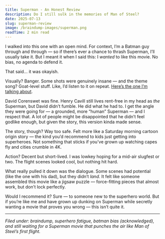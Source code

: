```yaml
---
title: Superman - An Honest Review
description: Do I still sulk in the memories of Man of Steel?
date: 2025-07-13
slug: superman-review
image: /braindump-images/superman.png
readTime: 2 min read
---
```


I walked into this one with an open mind. For context, I’m a Batman guy through and through — so if there’s ever a chance to thrash Superman, I’ll usually take it. But I meant it when I said this: I _wanted_ to like this movie. No bias, no agenda to defend it.

That said… it was okayish.

Visually? Banger. Some shots were genuinely insane — and the theme song? Goat-level stuff. Like, I’d listen to it on repeat. [Here’s the one I’m talking about](https://open.spotify.com/track/16TmU1IOCBQxBSF5qb3GWt?si=414646e86ef544b2).

David Corenswet was fine. Henry Cavill still lives rent-free in my head as _the_ Superman, but David didn’t fumble. He did what he had to. I get the angle they were going for — a grounded, more “human” Superman — and I respect that. A lot of people might be disappointed that he didn’t feel godlike enough, but given the story, this version kinda made sense.

The story, though? Way too safe. Felt more like a Saturday morning cartoon origin story — the kind you’d recommend to kids just getting into superheroes. Not something that sticks if you've grown up watching capes fly and cities crumble in 4K.

Action? Decent but short-lived. I was lowkey hoping for a mid-air slugfest or two. The flight scenes looked cool, but nothing hit hard.

What really pulled it down was the dialogue. Some scenes had potential (like the one with his dad), but they didn’t _land_. It felt like someone assembled this movie like a jigsaw puzzle — force-fitting pieces that almost work, but don’t lock perfectly.

Would I recommend it? Sure — to someone new to the superhero world. But if you’re like me and have grown up dunking on Superman while secretly wanting a movie that proves you wrong — this isn’t quite it.

---

_Filed under: braindump, superhero fatigue, batman bias (acknowledged), and still waiting for a Superman movie that punches the air like Man of Steel’s first flight._
